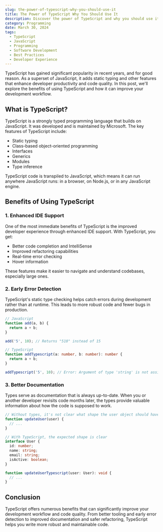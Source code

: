 ```yaml
---
slug: the-power-of-typescript-why-you-should-use-it
title: The Power of TypeScript Why You Should Use It
description: Discover the power of TypeScript and why you should use it in your projects. Learn about its features, benefits, and how it can improve your development workflow.
category: Programming
date: March 30, 2024
tags:
  - TypeScript
  - JavaScript
  - Programming
  - Software Development
  - Best Practices
  - Developer Experience
---
```



TypeScript has gained significant popularity in recent years, and for good reason. As a superset of JavaScript, it adds static typing and other features that enhance developer productivity and code quality. In this post, we'll explore the benefits of using TypeScript and how it can improve your development workflow.

## What is TypeScript?

TypeScript is a strongly typed programming language that builds on JavaScript. It was developed and is maintained by Microsoft. The key features of TypeScript include:

- Static typing
- Class-based object-oriented programming
- Interfaces
- Generics
- Modules
- Type inference

TypeScript code is transpiled to JavaScript, which means it can run anywhere JavaScript runs: in a browser, on Node.js, or in any JavaScript engine.

## Benefits of Using TypeScript

### 1. Enhanced IDE Support

One of the most immediate benefits of TypeScript is the improved developer experience through enhanced IDE support. With TypeScript, you get:

- Better code completion and IntelliSense
- Improved refactoring capabilities
- Real-time error checking
- Hover information

These features make it easier to navigate and understand codebases, especially large ones.

### 2. Early Error Detection

TypeScript's static type checking helps catch errors during development rather than at runtime. This leads to more robust code and fewer bugs in production.

```ts
// JavaScript
function add(a, b) {
  return a + b;
}

add('5', 10); // Returns "510" instead of 15

// TypeScript
function addTypescript(a: number, b: number): number {
  return a + b;
}

addTypescript('5', 10); // Error: Argument of type 'string' is not assignable to parameter of type 'number'
```

### 3. Better Documentation

Types serve as documentation that is always up-to-date. When you or another developer revisits code months later, the types provide valuable information about how the code is supposed to work.

```ts
// Without types, it's not clear what shape the user object should have
function updateUser(user) {
  // ...
}

// With TypeScript, the expected shape is clear
interface User {
  id: number;
  name: string;
  email: string;
  isActive: boolean;
}

function updateUserTypescript(user: User): void {
  // ...
}
```

## Conclusion

TypeScript offers numerous benefits that can significantly improve your development workflow and code quality. From better tooling and early error detection to improved documentation and safer refactoring, TypeScript helps you write more robust and maintainable code.
